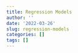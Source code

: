 ```yaml
---
title: Regression Models
author: ''
date: '2022-03-26'
slug: regression-models
categories: []
tags: []
---
```

